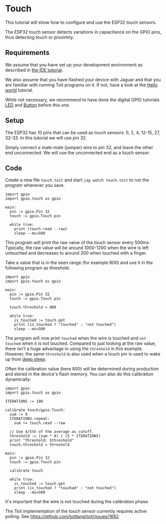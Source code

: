 # Touch
This tutorial will show how to configure and use the ESP32 touch sensors.

The ESP32 touch sensor detects variations in capacitance on the GPIO pins,
thus detecting touch or proximity.

## Requirements
We assume that you have set up your development environment as described
in [the IDE tutorial](../../setup/ide).

We also assume that you have flashed your device with Jaguar and that
you are familiar with running Toit programs on it.
If not, have a look at the [Hello world](../../setup/firstprogram) tutorial.

While not necessary, we recommend to have done the digital GPIO tutorials
[LED](../led) and [Button](../button) before this one.

## Setup
The ESP32 has 10 pins that can be used as touch sensors: 0, 2, 4, 12-15, 27,
32-33. In this tutorial we will use pin 32.

Simply connect a male-male (jumper) wire to pin 32, and leave the other end
unconnected. We will use the unconnected end as a touch sensor.

## Code
Create a new file `touch.toit` and start `jag watch touch.toit` to
run the program whenever you save.

```toit
import gpio
import gpio.touch as gpio

main:
  pin := gpio.Pin 32
  touch := gpio.Touch pin

  while true:
    print (touch.read --raw)
    sleep --ms=500
```

This program will print the raw value of the touch sensor every 500ms.
Typically, the raw value will be around 1000-1200 when the wire is
left untouched and decreases to around 200 when touched with a finger.

Take a value that is in the seen range (for example 800) and use
it in the following program as threshold.

```toit
import gpio
import gpio.touch as gpio

main:
  pin := gpio.Pin 32
  touch := gpio.Touch pin

  touch.threshold = 800

  while true:
    is_touched := touch.get
    print (is_touched ? "touched" : "not touched")
    sleep --ms=500
```
The program will now print `touched` when the wire is touched and
`not touched` when it is not touched. Compared to just looking at the
raw value, there isn't a huge advantage in using the `threshold`
in this example. However, the same `threshold` is also used when
a touch pin is used to wake up from [deep sleep](../deepsleep).

Often the calibration value (here 800) will be determined during
production and stored in the device's flash memory. You can also
do this calibration dynamically:

```
import gpio
import gpio.touch as gpio

ITERATIONS := 100

calibrate touch/gpio.Touch:
  sum := 0
  ITERATIONS.repeat:
    sum += touch.read --raw

  // Use 4/5th of the average as cutoff.
  threshold := (sum * 4) / (5 * ITERATIONS)
  print "Threshold: $threshold"
  touch.threshold = threshold

main:
  pin := gpio.Pin 32
  touch := gpio.Touch pin

  calibrate touch

  while true:
    is_touched := touch.get
    print (is_touched ? "touched" : "not touched")
    sleep --ms=500
```
It's important that the wire is not touched during the calibration
phase.

<Note>

The Toit implementation of the touch sensor currently requires active polling.
See https://github.com/toitlang/toit/issues/1682.

</Note>
